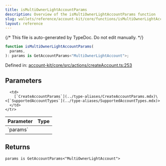 ```yaml
---
title: isMultiOwnerLightAccountParams
description: Overview of the isMultiOwnerLightAccountParams function
slug: wallets/reference/account-kit/core/functions/isMultiOwnerLightAccountParams
layout: reference
---
```


{/* This file is auto-generated by TypeDoc. Do not edit manually. */}

```ts
function isMultiOwnerLightAccountParams(
  params,
): params is GetAccountParams<"MultiOwnerLightAccount">;
```

Defined in: [account-kit/core/src/actions/createAccount.ts:253](https://github.com/alchemyplatform/aa-sdk/blob/0cc60e9f694c242d91befdaa2f26cdec3ee389c5/account-kit/core/src/actions/createAccount.ts#L253)

## Parameters

<table>
  <thead>
    <tr>
      <th align="left">Parameter</th>
      <th align="left">Type</th>
    </tr>
  </thead>

  <tbody>
    <tr>
      <td>
        `params`
      </td>

      <td>
        [`CreateAccountParams`](../type-aliases/CreateAccountParams.mdx)\<[`SupportedAccountTypes`](../type-aliases/SupportedAccountTypes.mdx)>
      </td>
    </tr>

  </tbody>
</table>

## Returns

`params is GetAccountParams<"MultiOwnerLightAccount">`
